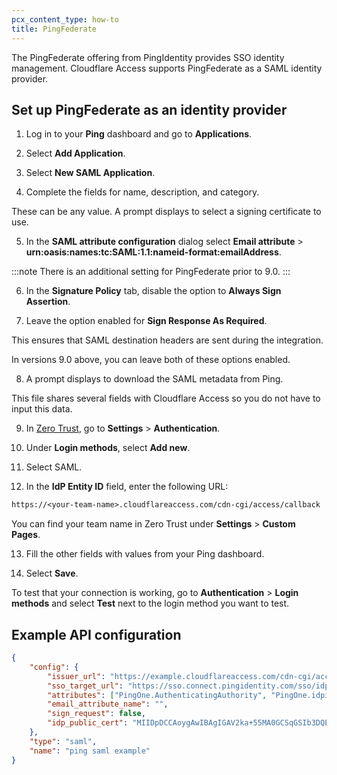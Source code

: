 ```yaml
---
pcx_content_type: how-to
title: PingFederate
---
```


The PingFederate offering from PingIdentity provides SSO identity management. Cloudflare Access supports PingFederate as a SAML identity provider.

## Set up PingFederate as an identity provider

1. Log in to your **Ping** dashboard and go to **Applications**.

2. Select **Add Application**.

3. Select **New SAML Application**.

4. Complete the fields for name, description, and category.

These can be any value. A prompt displays to select a signing certificate to use.

5. In the **SAML attribute configuration** dialog select **Email attribute** > **urn:oasis:names:tc:SAML:1.1:nameid-format:emailAddress**.

:::note
There is an additional setting for PingFederate prior to 9.0.
:::

6. In the **Signature Policy** tab, disable the option to **Always Sign Assertion**.

7. Leave the option enabled for **Sign Response As Required**.

This ensures that SAML destination headers are sent during the integration.

In versions 9.0 above, you can leave both of these options enabled.

8. A prompt displays to download the SAML metadata from Ping.

This file shares several fields with Cloudflare Access so you do not have to input this data.

9. In [Zero Trust](https://one.dash.cloudflare.com), go to **Settings** > **Authentication**.

10. Under **Login methods**, select **Add new**.

11. Select SAML.

12. In the **IdP Entity ID** field, enter the following URL:

```txt
https://<your-team-name>.cloudflareaccess.com/cdn-cgi/access/callback
```

You can find your team name in Zero Trust under **Settings** > **Custom Pages**.

13. Fill the other fields with values from your Ping dashboard.

14. Select **Save**.

To test that your connection is working, go to **Authentication** > **Login methods** and select **Test** next to the login method you want to test.

## Example API configuration

```json
{
	"config": {
		"issuer_url": "https://example.cloudflareaccess.com/cdn-cgi/access/callback",
		"sso_target_url": "https://sso.connect.pingidentity.com/sso/idp/SSO.saml2?idpid=aebe6668-32fe-4a87-8c2b-avcd3599a123",
		"attributes": ["PingOne.AuthenticatingAuthority", "PingOne.idpid"],
		"email_attribute_name": "",
		"sign_request": false,
		"idp_public_cert": "MIIDpDCCAoygAwIBAgIGAV2ka+55MA0GCSqGSIb3DQEBCwUAMIGSMQswCQYDVQQGEwJVUzETMBEG\nA1UEC.....GF/Q2/MHadws97cZg\nuTnQyuOqPuHbnN83d/2l1NSYKCbHt24o"
	},
	"type": "saml",
	"name": "ping saml example"
}
```
